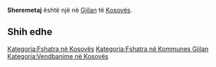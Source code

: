 {{Fshat në 
 | Emri                = Sheremetaj
 | EmriAlt                = 
 | NAME_SHORT_FORM=      
 | NAME_GENERIC=      
 | NAME_SORT_NAME_RO=      SHEREMETAJ
 | FULL_NAME_RO = Sheremetaj
 | FULL_NAME_ND_RO=Sheremetaj
 | SORT_NAME_RG=SHEREMETAJ
 | FULL_NAME_RG=Sheremetaj
 | FULL_NAME_ND_RG=Sheremetaj
 | SRP_NAME_SHORT_FORM=      
 | SRP_NAME_GENERIC=      
 | SRP_NAME_SORT_NAME_RO=      
 | SRP_FULL_NAME_RO = 
 | SRP_FULL_NAME_ND_RO=
 | SRP_SORT_NAME_RG=
 | SRP_FULL_NAME_RG=
 | SRP_FULL_NAME_ND_RG=
 | Emri (Rasa dhanore) = 
 | Figura              = 
 | Shteti              = Kosovo
 | Komuna              = Gjilan
 | Kodi postar         = 
 | Sipërfaqja          = 

 | Popullsia           = 

 | Regj. i popullsisë  = 
 | Dend. e popullsisë  = 
 | Faqja zyrtare       = 
 <!--- Koordinatat ----> 
 | Gjerësia            = 42.435556
 | Gjatësia            = 20.330278
 | Lartësia            = 
}}
'''Sheremetaj''' është një [[]] në [[Gjilan]] të [[Kosovës]].

<!-- == Gjeografia == -->
<!-- == Historia == -->
<!-- == Demografia == -->
== Shih edhe ==
{{Komuna Gjilan}}
{{Kosovo-Administrata-Cung}}

[[Kategoria:Fshatra në Kosovës]]
[[Kategoria:Fshatra në Kommunes Gjilan]]
[[Kategoria:Vendbanime në Kosovës]]